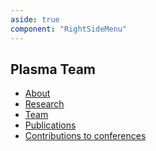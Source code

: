 ```yaml
---
aside: true
component: "RightSideMenu"
---
```


##  Plasma Team

-   [About](/en/recherche/plasma/presentation-groupe-plasma/)
-   [Research](/en/recherche/plasma/en/recherche)
-   [Team](/en/recherche/plasma/plasma-membres)
-   [Publications](/en/recherche/plasma/publications-plasma)
-   [Contributions to conferences](/en/recherche/plasma/presentations-de-conferences-seminaires-et-posters)

